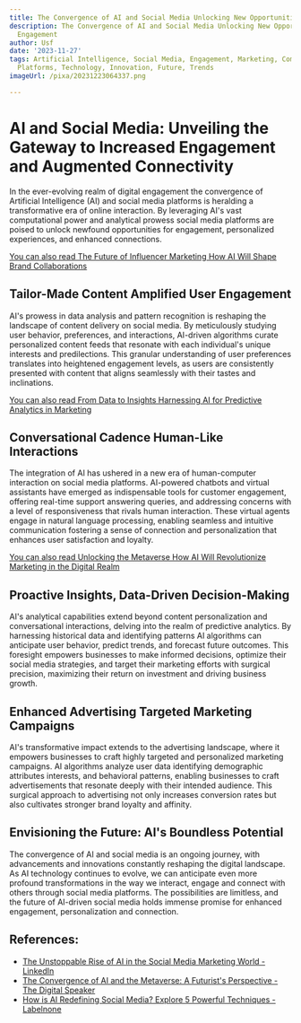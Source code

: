 ```yaml
---
title: The Convergence of AI and Social Media Unlocking New Opportunities for Engagement
description: The Convergence of AI and Social Media Unlocking New Opportunities for
  Engagement
author: Usf
date: '2023-11-27'
tags: Artificial Intelligence, Social Media, Engagement, Marketing, Communication,
  Platforms, Technology, Innovation, Future, Trends
imageUrl: /pixa/20231223064337.png

---
```

# **AI  and Social Media: Unveiling the Gateway  to Increased Engagement and Augmented Connectivity**

In the ever-evolving realm of digital engagement the convergence of  Artificial Intelligence (AI) and social media platforms is  heralding a transformative era of online interaction. By leveraging AI's vast computational power and analytical  prowess social media platforms are poised to unlock newfound opportunities for engagement,  personalized experiences, and enhanced connections.

[You can  also  read The Future of Influencer Marketing How AI Will Shape Brand Collaborations](The%20Future%20of%20Influencer%20Marketing%20How%20AI%20Will%20Shape%20Brand%20Collaborations)


##  **Tailor-Made  Content Amplified User Engagement**

AI's prowess in data analysis and pattern recognition is reshaping the landscape of content delivery on social media. By  meticulously studying user behavior, preferences, and interactions,  AI-driven algorithms curate personalized content feeds that resonate with each  individual's unique interests and  predilections. This granular understanding of user preferences translates into heightened engagement levels, as users are consistently presented with content that aligns seamlessly with their tastes and inclinations.

[You can also read From Data to Insights Harnessing AI for Predictive Analytics in Marketing](From%20Data%20to%20Insights%20Harnessing%20AI%20for%20Predictive%20Analytics%20in%20Marketing)


## **Conversational Cadence Human-Like Interactions**

The integration of AI has ushered in a new era of human-computer interaction on social  media platforms. AI-powered chatbots and virtual assistants have emerged as indispensable tools for customer engagement, offering  real-time support answering queries, and addressing concerns with a level of responsiveness  that rivals human interaction. These virtual agents engage in natural language processing, enabling seamless and intuitive communication  fostering a  sense of connection and personalization that enhances user satisfaction  and loyalty.

[You can also read Unlocking the Metaverse  How AI Will Revolutionize Marketing in the Digital Realm](Unlocking%20the%20Metaverse%20How%20AI%20Will%20Revolutionize%20Marketing%20in%20the%20Digital%20Realm)


## **Proactive Insights, Data-Driven Decision-Making**

AI's  analytical capabilities extend beyond content personalization and conversational interactions, delving  into the realm of  predictive analytics. By harnessing historical data and identifying patterns  AI algorithms can anticipate user behavior, predict trends, and forecast future  outcomes. This foresight empowers  businesses to make informed decisions, optimize their social media strategies, and target their marketing efforts  with surgical  precision, maximizing their return on investment and driving business growth.

##  **Enhanced Advertising Targeted  Marketing Campaigns**

AI's transformative impact extends to the advertising landscape, where  it empowers businesses to craft highly targeted and personalized marketing campaigns. AI algorithms  analyze user data identifying demographic attributes interests, and behavioral patterns, enabling businesses to craft advertisements that resonate deeply with their intended audience.  This surgical approach to advertising not  only increases conversion rates but also cultivates stronger  brand loyalty and affinity.

## **Envisioning the Future: AI's Boundless Potential**

The convergence of AI and social media is an  ongoing journey, with advancements and innovations constantly reshaping the digital landscape. As  AI technology  continues to evolve, we can anticipate even  more profound transformations in the way we interact, engage and connect with others  through social media platforms. The  possibilities  are limitless, and the future of AI-driven social media holds immense promise for enhanced engagement,  personalization  and connection.

## References:
- [The Unstoppable Rise of AI in the Social Media Marketing World - LinkedIn](https://www.linkedin.com/pulse/unstoppable-rise-ai-social-media-marketing-world-gopaluni-sai-karthik?trk=pulse-article_more-articles_related-content-card)
- [The Convergence of AI and the Metaverse: A Futurist's Perspective - The Digital Speaker](https://www.thedigitalspeaker.com/convergence-ai-metaverse-futurists-perspective/)
- [How is AI Redefining Social Media? Explore 5 Powerful Techniques - Labelnone](https://labelnone.com/labelnone-marketing-blog/how-is-ai-redefining-social-media/)
